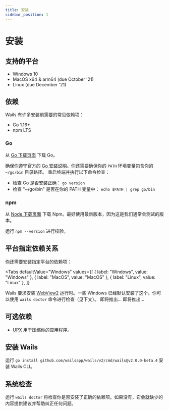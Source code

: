 ```yaml
---
title: 安装
sidebar_position: 1
---
```


# 安装

## 支持的平台

- Windows 10
- MacOS x64 & arm64 (due October '21)
- Linux (due December '21)

## 依赖

Wails 有许多安装前需要的常见依赖项：

- Go 1.16+
- npm LTS

### Go

从 [Go 下载页面](https://golang.org/dl/) 下载 Go。

确保你遵守官方的 [Go 安装说明](https://golang.org/doc/install#install)。你还需要确保你的 `PATH` 环境变量包含你的 `~/go/bin` 目录路径。 重启终端并执行以下命令检查：

- 检查 Go 是否安装正确： `go version`
- 检查 "~/go/bin" 是否在你的 PATH 变量中： `echo $PATH | grep go/bin`

### npm

从 [Node 下载页面](https://nodejs.org/en/download/) 下载 Npm。最好使用最新版本，因为这是我们通常会测试的版本。

运行 `npm --version` 进行校验。

## 平台指定依赖关系

你还需要安装指定平台的依赖项：


<Tabs
  defaultValue="Windows"
  values={[
    { label: "Windows", value: "Windows" },
    { label: "MacOS", value: "MacOS" },
    { label: "Linux", value: "Linux" },
  ]}
>
  <TabItem value="Windows">
    Wails 要求安装
    <a href="https://developer.microsoft.com/zh-cn/microsoft-edge/webview2/">WebView2</a>
    运行时。一些 Windows 已经默认安装了这个。你可以使用 <code>wails doctor</code>
    命令进行检查（见下文）。
  </TabItem>
  <TabItem value="MacOS">即将推出...</TabItem>
  <TabItem value="Linux">即将推出...</TabItem>
</Tabs>

## 可选依赖

- [UPX](https://upx.github.io/) 用于压缩你的应用程序。

## 安装 Wails

运行 `go install github.com/wailsapp/wails/v2/cmd/wails@v2.0.0-beta.4` 安装 Wails CLI。

## 系统检查

运行 `wails doctor` 将检查你是否安装了正确的依赖项。如果没有，它会就缺少的内容提供建议并帮助纠正任何问题。
